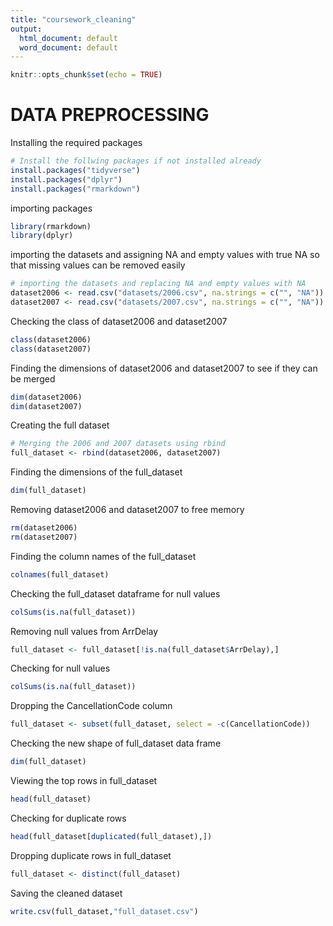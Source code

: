 ---
title: "coursework_cleaning"
output:
  html_document: default
  word_document: default
---

```{r setup, include=FALSE}
knitr::opts_chunk$set(echo = TRUE)
```

# DATA PREPROCESSING

Installing the required packages
```{r}
# Install the follwing packages if not installed already 
install.packages("tidyverse")
install.packages("dplyr")
install.packages("rmarkdown")
```

importing packages
```{r}
library(rmarkdown)
library(dplyr)

```


importing the datasets and assigning NA and empty values with true NA so that missing values can be removed easily
```{r}
# importing the datasets and replacing NA and empty values with NA
dataset2006 <- read.csv("datasets/2006.csv", na.strings = c("", "NA"))
dataset2007 <- read.csv("datasets/2007.csv", na.strings = c("", "NA"))
```


Checking the class of dataset2006 and dataset2007 
```{r}
class(dataset2006)
class(dataset2007)
```


Finding the dimensions of dataset2006 and dataset2007 to see if they can be merged
```{r}
dim(dataset2006)
dim(dataset2007)
```

Creating the full dataset
```{r}
# Merging the 2006 and 2007 datasets using rbind
full_dataset <- rbind(dataset2006, dataset2007)
```


Finding the dimensions of the full_dataset
```{r}
dim(full_dataset)
```


Removing dataset2006 and dataset2007 to free memory
```{r}
rm(dataset2006)
rm(dataset2007)
```


Finding the column names of the full_dataset
```{r}
colnames(full_dataset)
```


Checking the full_dataset dataframe for null values
```{r}
colSums(is.na(full_dataset))
```


Removing null values from ArrDelay
```{r}
full_dataset <- full_dataset[!is.na(full_dataset$ArrDelay),]
```


Checking for null values
```{r}
colSums(is.na(full_dataset))
```


Dropping the CancellationCode column 
```{r}
full_dataset <- subset(full_dataset, select = -c(CancellationCode))
```


Checking the new shape of full_dataset data frame
```{r}
dim(full_dataset)
```


Viewing the top rows in full_dataset
```{r}
head(full_dataset)
```


Checking for duplicate rows
```{r}
head(full_dataset[duplicated(full_dataset),])
```



Dropping duplicate rows in full_dataset
```{r}
full_dataset <- distinct(full_dataset)
```


Saving the cleaned dataset
```{r}
write.csv(full_dataset,"full_dataset.csv")
```





